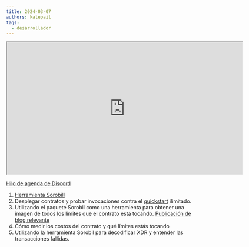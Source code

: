 ```yaml
---
title: 2024-03-07
authors: kalepail
tags:
  - desarrollador
---
```


<iframe
  src="https://drive.google.com/file/d/1FJueTZweJPaOyno0fxHOfU3Ec2S0gvO_/preview"
  width="640"
  height="360"
  allow="autoplay"
></iframe>

[Hilo de agenda de Discord](https://discord.com/channels/897514728459468821/911254664576643122/1215404506964172890)

1. [Herramienta Sorobill](https://github.com/kalepail/sorobill)
2. Desplegar contratos y probar invocaciones contra el [quickstart](https://github.com/stellar/quickstart) ilimitado.
3. Utilizando el paquete Sorobil como una herramienta para obtener una imagen de todos los límites que el contrato está tocando. [Publicación de blog relevante](https://kalepail.com/blockchain/show-me-the-bill-part-2)
4. Cómo medir los costos del contrato y qué límites estás tocando
5. Utilizando la herramienta Sorobil para decodificar XDR y entender las transacciones fallidas.
